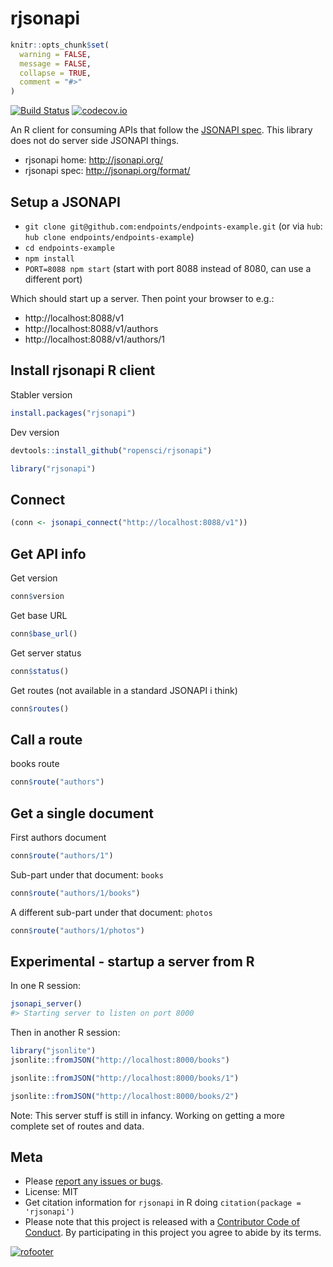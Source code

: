 rjsonapi
========

```r
knitr::opts_chunk$set(
  warning = FALSE,
  message = FALSE,
  collapse = TRUE,
  comment = "#>"
)
```

[![Build Status](https://travis-ci.org/ropensci/rjsonapi.svg?branch=master)](https://travis-ci.org/ropensci/rjsonapi)
[![codecov.io](https://codecov.io/github/ropensci/rjsonapi/coverage.svg?branch=master)](https://codecov.io/github/ropensci/rjsonapi?branch=master)

An R client for consuming APIs that follow the [JSONAPI spec][spec]. This library
does not do server side JSONAPI things.

* rjsonapi home: <http://jsonapi.org/>
* rjsonapi spec: <http://jsonapi.org/format/>

## Setup a JSONAPI

* `git clone git@github.com:endpoints/endpoints-example.git` (or via `hub`: `hub clone endpoints/endpoints-example`)
* `cd endpoints-example`
* `npm install`
* `PORT=8088 npm start` (start with port 8088 instead of 8080, can use a different port)

Which should start up a server. Then point your browser to e.g.:

* http://localhost:8088/v1
* http://localhost:8088/v1/authors
* http://localhost:8088/v1/authors/1

## Install rjsonapi R client

Stabler version

```r
install.packages("rjsonapi")
```

Dev version

```r
devtools::install_github("ropensci/rjsonapi")
```

```r
library("rjsonapi")
```

## Connect

```r
(conn <- jsonapi_connect("http://localhost:8088/v1"))
```

## Get API info

Get version

```r
conn$version
```

Get base URL

```r
conn$base_url()
```

Get server status

```r
conn$status()
```

Get routes (not available in a standard JSONAPI i think)

```r
conn$routes()
```

## Call a route

books route

```r
conn$route("authors")
```

## Get a single document

First authors document

```r
conn$route("authors/1")
```

Sub-part under that document: `books`

```r
conn$route("authors/1/books")
```

A different sub-part under that document: `photos`

```r
conn$route("authors/1/photos")
```

## Experimental - startup a server from R

In one R session:

```r
jsonapi_server()
#> Starting server to listen on port 8000
```

Then in another R session:

```r
library("jsonlite")
jsonlite::fromJSON("http://localhost:8000/books")
```

```r
jsonlite::fromJSON("http://localhost:8000/books/1")
```

```r
jsonlite::fromJSON("http://localhost:8000/books/2")
```

Note: This server stuff is still in infancy. Working on getting a more complete set
of routes and data.

[spec]: http://jsonapi.org/format/

## Meta

* Please [report any issues or bugs](https://github.com/ropensci/rjsonapi/issues).
* License: MIT
* Get citation information for `rjsonapi` in R doing `citation(package = 'rjsonapi')`
* Please note that this project is released with a [Contributor Code of Conduct](CONDUCT.md). By participating in this project you agree to abide by its terms.

[![rofooter](https://ropensci.org/public_images/github_footer.png)](https://ropensci.org)
